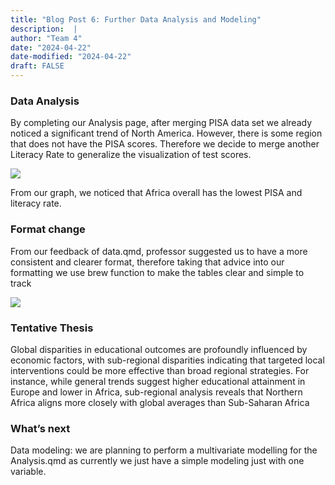 ```yaml
---
title: "Blog Post 6: Further Data Analysis and Modeling"
description:  |
author: "Team 4"
date: "2024-04-22"
date-modified: "2024-04-22"
draft: FALSE
---
```


### Data Analysis

By completing our Analysis page, after merging PISA data set we already noticed a significant trend of North America. However, there is some region that does not have the PISA scores. Therefore we decide to merge another Literacy Rate to generalize the visualization of test scores.

![](images/Screenshot 2024-04-22 at 4.57.51 PM.png)

From our graph, we noticed that Africa overall has the lowest PISA and literacy rate.

### Format change

From our feedback of data.qmd, professor suggested us to have a more consistent and clearer format, therefore taking that advice into our formatting we use brew function to make the tables clear and simple to track

![](images/Screenshot 2024-04-22 at 5.20.21 PM.png)

### **Tentative Thesis**

Global disparities in educational outcomes are profoundly influenced by economic factors, with sub-regional disparities indicating that targeted local interventions could be more effective than broad regional strategies. For instance, while general trends suggest higher educational attainment in Europe and lower in Africa, sub-regional analysis reveals that Northern Africa aligns more closely with global averages than Sub-Saharan Africa

### What's next

Data modeling: we are planning to perform a multivariate modelling for the Analysis.qmd as currently we just have a simple modeling just with one variable.
